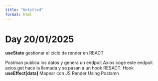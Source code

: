 ```yaml
---
title: "Untitled"
format: html
---
```


# Day 20/01/2025


**useState** gestionar el ciclo de render en REACT


Postman publica los datos y genera un endpoit
Axios coge este endpoit
axios.get hace la llamada y se pasan a un hook
RESACT. Hook **useEffect[data]**
Mapear con JS
Render
Using Postamn